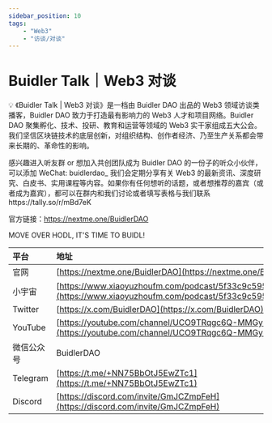 ---
sidebar_position: 10
tags:
    - "Web3"
    - "访谈/对谈"
---

# Buidler Talk｜Web3 对谈

💡 《Buidler Talk | Web3 对谈》是一档由 Buidler DAO 出品的 Web3 领域访谈类播客，Buidler DAO 致力于打造最有影响力的 Web3 人才和项目网络。Buidler DAO 聚集孵化、技术、投研、教育和运营等领域的 Web3 实干家组成五大公会。我们坚信区块链技术的底层创新，对组织结构、创作者经济、乃至生产关系都会带来长期的、革命性的影响。

感兴趣进入听友群 or 想加入共创团队成为 Buidler DAO 的一份子的听众小伙伴，可以添加 WeChat: buidlerdao_ 我们会定期分享有关 Web3 的最新资讯、深度研究、白皮书、实用课程等内容。如果你有任何想听的话题，或者想推荐的嘉宾（或者成为嘉宾），都可以在群内和我们讨论或者填写表格与我们联系https://tally.so/r/mBd7eK

官方链接：https://nextme.one/BuidlerDAO

MOVE OVER HODL, IT'S TIME TO BUIDL!

| 平台 | 地址 |
|:--|:----|
| 官网 | [https://nextme.one/BuidlerDAO](https://nextme.one/BuidlerDAO) |
| 小宇宙 | [https://www.xiaoyuzhoufm.com/podcast/5f33c9c59504bbdb779dffd5](https://www.xiaoyuzhoufm.com/podcast/5f33c9c59504bbdb779dffd5) |
| Twitter | [https://x.com/BuidlerDAO](https://x.com/BuidlerDAO) |
| YouTube | [https://youtube.com/channel/UCO9TRqgc6Q-MMGy72_eGPNA](https://youtube.com/channel/UCO9TRqgc6Q-MMGy72_eGPNA) |
| 微信公众号 | BuidlerDAO |
| Telegram | [https://t.me/+NN75BbOtJ5EwZTc1](https://t.me/+NN75BbOtJ5EwZTc1) |
| Discord | [https://discord.com/invite/GmJCZmpFeH](https://discord.com/invite/GmJCZmpFeH) |
